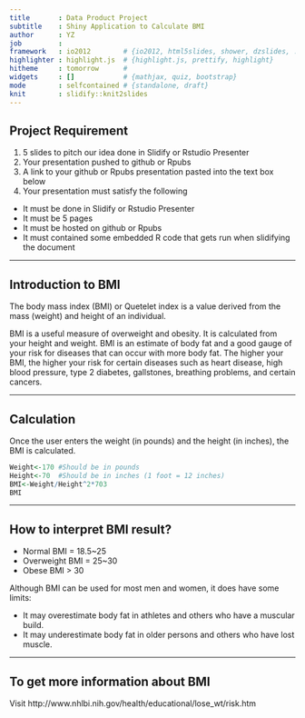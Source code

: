 ```yaml
---
title       : Data Product Project
subtitle    : Shiny Application to Calculate BMI
author      : YZ
job         : 
framework   : io2012        # {io2012, html5slides, shower, dzslides, ...}
highlighter : highlight.js  # {highlight.js, prettify, highlight}
hitheme     : tomorrow      # 
widgets     : []            # {mathjax, quiz, bootstrap}
mode        : selfcontained # {standalone, draft}
knit        : slidify::knit2slides
---
```


## Project Requirement

1. 5 slides to pitch our idea done in Slidify or Rstudio Presenter
2. Your presentation pushed to github or Rpubs
3. A link to your github or Rpubs presentation pasted into the text box below
4. Your presentation must satisfy the following

- It must be done in Slidify or Rstudio Presenter
- It must be 5 pages
- It must be hosted on github or Rpubs
- It must contained some embedded R code that gets run when slidifying the document

---  

## Introduction to BMI
The body mass index (BMI) or Quetelet index is a value derived from the mass (weight) and height of an individual. 

BMI is a useful measure of overweight and obesity. It is calculated from your height and weight. BMI is an estimate of body fat and a good gauge of your risk for diseases that can occur with more body fat. The higher your BMI, the higher your risk for certain diseases such as heart disease, high blood pressure, type 2 diabetes, gallstones, breathing problems, and certain cancers.

---  

## Calculation
Once the user enters the weight (in pounds) and the height (in inches), the BMI is calculated.

```r
Weight<-170 #Should be in pounds
Height<-70  #Should be in inches (1 foot = 12 inches)
BMI<-Weight/Height^2*703
BMI
```

---

## How to interpret BMI result?

- Normal BMI = 18.5~25
- Overweight BMI = 25~30
- Obese BMI > 30

Although BMI can be used for most men and women, it does have some limits:

- It may overestimate body fat in athletes and others who have a muscular build.
- It may underestimate body fat in older persons and others who have lost muscle.

--- 

## To get more information about BMI

Visit
http://www.nhlbi.nih.gov/health/educational/lose_wt/risk.htm



